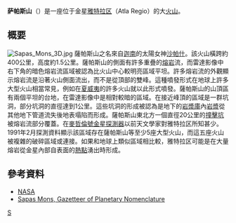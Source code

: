 {{unreferenced|time=2014-01-14T07:34:08+00:00}}
{{Infobox feature on celestial object
|name        = 萨帕斯山
|image       = Sapas Mons.jpg
|image_size  = 250px
|caption     = 萨帕斯山的雷达图像
|type        = 山
|coordinates = {{coord|8.5|N|188.3|E|globe:venus_type:landmark|display=inline,title}}
|diameter    = {{convert|217|km}}
|eponym      = [[迦南|迦南]]太陽女神[[沙帕什|沙帕什]]
|globe       = 金星
}}
'''萨帕斯山'''（{{lang-en|Sapas Mons}}）是一座位于金星[[雅特拉区|雅特拉区]]（Atla Regio）的大[[火山|火山]]。

==概要==
[[File:Sapas_Mons_3D.jpg|thumb]]
薩帕斯山之名來自[[迦南|迦南]]的太陽女神[[沙帕什|沙帕什]]。該火山橫跨約400公里，高度約1.5公里。薩帕斯山的側面有許多重疊的[[熔岩|熔岩]]流，而雷達影像中右下角的暗色熔岩流區域被認為比火山中心較明亮區域平坦。許多熔岩流的外觀顯示熔岩流是沿著火山側面流出，而不是從頂部的雙峰。{{link-en|側噴發|Lateral eruption}}這種噴發形式在地球上許多大型火山相當常見，例如在[[夏威夷|夏威夷]]的許多火山就以此形式噴發。薩帕斯山的山頂區有兩個平坦的台地，在雷達影像中是相對較暗的區域。在接近峰頂的區域是一群坑洞，部分坑洞的直徑達到1公里。這些坑洞的形成被認為是地下的[[岩漿庫|岩漿庫]]內[[岩漿|岩漿]]從其他地下管道流失後地表塌陷而形成。薩帕斯山東北方一個直徑20公里的[[撞擊坑|撞擊坑]]被熔岩流部分覆蓋。在[[麥哲倫號金星探測器|麥哲倫號金星探測器]]以前天文學家對雅特拉区所知甚少。1991年2月探測資料顯示該區域存在薩帕斯山等至少5座大型火山，而這五座火山被複雜的破碎區域或{{link-en|張裂帶|Rift zone}}連接。如果和地球上類似區域相比較，雅特拉区可能是在大量熔岩從金星內部自表面的[[熱點_(地質學)|熱點]]湧出時形成。

==參考資料==
*[https://web.archive.org/web/20140222142832/http://pds.jpl.nasa.gov/planets/captions/venus/sapasmon.htm NASA]
*[http://planetarynames.wr.usgs.gov/Feature/5318 Sapas Mons, Gazetteer of Planetary Nomenclature] {{Wayback|url=http://planetarynames.wr.usgs.gov/Feature/5318 |date=20191103145043 }}

{{金星}}
[[Category:金星的火山|S]]

{{Astro-stub}}